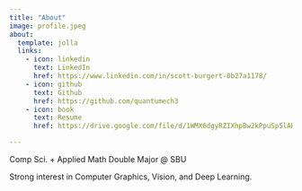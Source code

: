 ```yaml
---
title: "About"
image: profile.jpeg
about:
  template: jolla
  links:
    - icon: linkedin
      text: LinkedIn
      href: https://www.linkedin.com/in/scott-burgert-0b27a1178/
    - icon: github
      text: Github
      href: https://github.com/quantumech3
    - icon: book
      text: Resume
      href: https://drive.google.com/file/d/1WMX6dgyRZIXhpBw2kPpuSp5lAH2o9AY7/view?usp=sharing

---
```


Comp Sci. + Applied Math Double Major @ SBU

Strong interest in Computer Graphics, Vision, and Deep Learning.